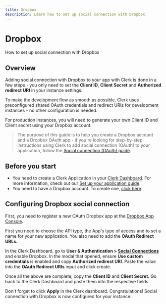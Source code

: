 ---
title: Dropbox
description: Learn how to set up social connection with Dropbox.
---

# Dropbox

How to set up social connection with Dropbox

## Overview

Adding social connection with Dropbox to your app with Clerk is done in a few steps - you only need to set the **Client ID**, **Client Secret** and **Authorized redirect URI** in your instance settings.

To make the development flow as smooth as possible, Clerk uses preconfigured shared OAuth credentials and redirect URIs for development instances - no other configuration is needed.

For production instances, you will need to generate your own Client ID and Client secret using your Dropbox account.

> The purpose of this guide is to help you create a Dropbox account and a Dropbox OAuth app - if you're looking for step-by-step instructions using Clerk to add social connection (OAuth) to your application, follow the [Social connection (OAuth) guide](/docs/authentication/social-connections/oauth).

## Before you start

- You need to create a Clerk Application in your [Clerk Dashboard](https://dashboard.clerk.com/). For more information, check out our [Set up your application guide](/docs/guides/setup-clerk).
- You need to have a Dropbox account. To create one, [click here](https://www.dropbox.com/lp/developers).

## Configuring Dropbox social connection

First, you need to register a new OAuth Dropbox app at the [Dropbox App Console](https://www.dropbox.com/developers/apps).

<Images
  width={1905}
  height={836}
  src="/docs/images/authentication-providers/dropbox/creating-new-application.jpg"
  alt="Creating a new application"
/>

First you need to choose the API type, the App's type of access and to set a name for your new application. You also need to add the **OAuth Redirect URLs.** 

In the Clerk Dashboard, go to **User & Authentication > [Social Connections](https://dashboard.clerk.com/last-active?path=user-authentication/social-connections)** and enable Dropbox. In the modal that opened, ensure **Use custom credentials** is enabled and copy **Authorized redirect URI**. Paste the value into the **OAuth Redirect URIs** input and click create.

Once all the above are complete, copy the **Client ID** and **Client Secret.** Go back to the Clerk Dashboard and paste them into the respective fields.

<Images
  width={1902}
  height={1042}
  src="/docs/images/authentication-providers/dropbox/copying-values-from-dropbox-dashboard.jpg"
  alt="Copying values from the Dropbox dashboard"
/>

Don't forget to click **Apply** in the Clerk dashboard. Congratulations! Social connection with Dropbox is now configured for your instance.
